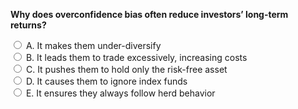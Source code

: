 ::: {.question-block}

<form onsubmit="event.preventDefault(); checkAnswer('module5_mcq_q46')" data-correct-answer="B">
<strong style="display: block;">Why does overconfidence bias often reduce investors’ long-term returns?</strong>

<label><input type="radio" name="module5_mcq_q46" value="A"> A. It makes them under-diversify</label><br>
<label><input type="radio" name="module5_mcq_q46" value="B"> B. It leads them to trade excessively, increasing costs</label><br>
<label><input type="radio" name="module5_mcq_q46" value="C"> C. It pushes them to hold only the risk-free asset</label><br>
<label><input type="radio" name="module5_mcq_q46" value="D"> D. It causes them to ignore index funds</label><br>
<label><input type="radio" name="module5_mcq_q46" value="E"> E. It ensures they always follow herd behavior</label><br>
</form>

<div id="feedback-module5_mcq_q46" class="feedback" data-status="" style="display:none;">
✅ Correct: B. Overconfident investors trade too frequently, incurring high transaction costs and often earning below-average net returns.
</div>

:::
